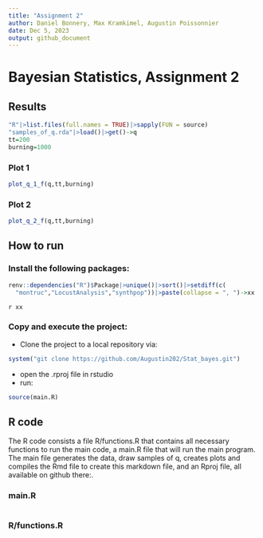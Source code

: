 ```yaml
---
title: "Assignment 2"
author: Daniel Bonnery, Max Kramkimel, Augustin Poissonnier
date: Dec 5, 2023
output: github_document
---
```


# Bayesian Statistics, Assignment 2




## Results


```r
"R"|>list.files(full.names = TRUE)|>sapply(FUN = source)
"samples_of_q.rda"|>load()|>get()->q
tt=200
burning=1000
```

### Plot 1

```r
plot_q_1_f(q,tt,burning)
```

### Plot 2

```r
plot_q_2_f(q,tt,burning)
```


## How to run 

### Install the following packages:

```r
renv::dependencies("R")$Package|>unique()|>sort()|>setdiff(c(
  "montruc","LocustAnalysis","synthpop"))|>paste(collapse = ", ")->xx
```

`r xx`

### Copy and execute the project:

- Clone the project to a local repository
via:

```r
system("git clone https://github.com/Augustin202/Stat_bayes.git")
```

- open the .rproj file in rstudio
- run:

```r
source(main.R)
```

## R code

The R code consists a file R/functions.R that contains all necessary functions to run the main code, a main.R file that will run the main program. The main file generates the data, draw samples of q, creates plots and compiles the Rmd file to create this markdown file, and an Rproj file, all available on github there:.


### main.R

```r
```


### R/functions.R

```r
```

